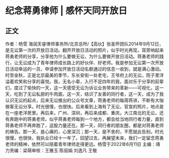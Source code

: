 # 纪念蒋勇律师 | 感怀天同开放日
## 正文
作者：杨雪 海润天睿律师事务所/北京总所/【高伙】张圣怀团队2014年9月12日，是无讼第一次的开放日活动。翻开开放日活动的照片，似乎时光再现，耳旁响起来蒋勇老师的分享，分享他为什么要做无讼，为什么要做开放日活动。蒋勇老师的践行，让无讼成为了青年律师成长路上的好伙伴、好老师。我是参加无讼第一次开放日活动幸运的一员，申请参加开放日活动名额通过的信息一收到，就是满心激动。时至金秋，正是北京最美的季节，东长安街一处老宅，王爷府上的无讼，院子里洋溢着欢笑和分享的喜悦。我，无名小辈，入行不足四年的我，面对乐于分享的前辈们，度过了愉快的一天，这一天感受无讼为诉讼业务带来的革新——可视化，这一天，吃到了无讼私厨的牛肉面，这一天，结识了友善的同行者，这一天，成为了我认识无讼的起点，后来无讼推出的公众号文章，蒋勇老师的每周蒋讲，不断有大咖做客无讼分享。时光很慢，也很快。后来看到上海有了无讼，官宣的照片，地点是在一座老洋房里。再后来，广州、深圳，再后来成都、重庆。大江南北的无讼，还有奔跑中的蒋勇老师。似乎蒋勇老师每到一个地方，都会给当地同行者力量，直到蒋勇老师不再奔跑了，这股力量还在。那一天，同行者的朋友圈，都是对蒋勇老师的祷告。那一天，是心痛的，心里深沉；那一天，是不舍的，不愿就此告别。时光很慢，也很快，我执业已经十一年了。回望过去，再展望未来，我们一定留念蒋勇老师的精神，依然可以陪着青年律师走得更远。杨雪于2022年6月11日    主编：靖力责编：梁萌审核：王雅玉 陈丽娟 刘逸凡 王敬